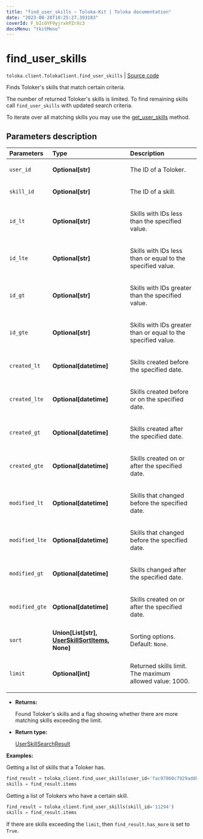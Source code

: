 ```yaml
---
title: "find_user_skills — Toloka-Kit | Toloka documentation"
date: "2023-08-28T10:25:27.393183"
coverId: F_bIcOYF9yjrxkPZrXc3
docsMenu: "tkitMenu"
---
```


# find_user_skills

`toloka.client.TolokaClient.find_user_skills` | [Source code](https://github.com/Toloka/toloka-kit/blob/v1.2.1/src/client/__init__.py#L3435)

Finds Toloker's skills that match certain criteria.

The number of returned Toloker's skills is limited. To find remaining skills call `find_user_skills` with updated search criteria.

To iterate over all matching skills you may use the [get_user_skills](/docs/toloka-kit/reference/toloka.client.TolokaClient.get_user_skills) method.

## Parameters description

| Parameters | Type | Description |
| :----------| :----| :-----------|
`user_id`|**Optional\[str\]**|<p>The ID of a Toloker.</p>
`skill_id`|**Optional\[str\]**|<p>The ID of a skill.</p>
`id_lt`|**Optional\[str\]**|<p>Skills with IDs less than the specified value.</p>
`id_lte`|**Optional\[str\]**|<p>Skills with IDs less than or equal to the specified value.</p>
`id_gt`|**Optional\[str\]**|<p>Skills with IDs greater than the specified value.</p>
`id_gte`|**Optional\[str\]**|<p>Skills with IDs greater than or equal to the specified value.</p>
`created_lt`|**Optional\[datetime\]**|<p>Skills created before the specified date.</p>
`created_lte`|**Optional\[datetime\]**|<p>Skills created before or on the specified date.</p>
`created_gt`|**Optional\[datetime\]**|<p>Skills created after the specified date.</p>
`created_gte`|**Optional\[datetime\]**|<p>Skills created on or after the specified date.</p>
`modified_lt`|**Optional\[datetime\]**|<p>Skills that changed before the specified date.</p>
`modified_lte`|**Optional\[datetime\]**|<p>Skills that changed before the specified date.</p>
`modified_gt`|**Optional\[datetime\]**|<p>Skills changed after the specified date.</p>
`modified_gte`|**Optional\[datetime\]**|<p>Skills created on or after the specified date.</p>
`sort`|**Union\[List\[str\], [UserSkillSortItems](/docs/toloka-kit/reference/toloka.client.search_requests.UserSkillSortItems), None\]**|<p>Sorting options. Default: `None`.</p>
`limit`|**Optional\[int\]**|<p>Returned skills limit. The maximum allowed value: 1000.</p>

* **Returns:**

  Found Toloker's skills and a flag showing whether there are more matching skills exceeding the limit.

* **Return type:**

  [UserSkillSearchResult](/docs/toloka-kit/reference/toloka.client.search_results.UserSkillSearchResult)

**Examples:**

Getting a list of skills that a Toloker has.

```python
find_result = toloka_client.find_user_skills(user_id='fac97860c7929add8048ed2ef63b66fd')
skills = find_result.items
```

Getting a list of Tolokers who have a certain skill.

```python
find_result = toloka_client.find_user_skills(skill_id='11294')
skills = find_result.items
```

If there are skills exceeding the `limit`, then `find_result.has_more` is set to `True`.